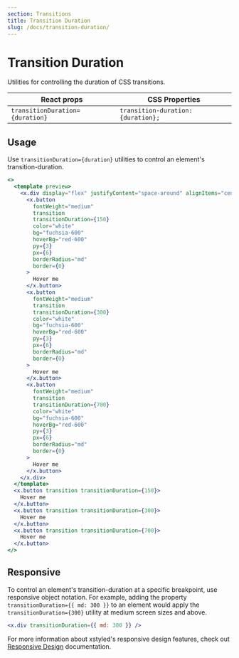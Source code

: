 ```yaml
---
section: Transitions
title: Transition Duration
slug: /docs/transition-duration/
---
```


# Transition Duration

Utilities for controlling the duration of CSS transitions.

| React props                     | CSS Properties                     |
| ------------------------------- | ---------------------------------- |
| `transitionDuration={duration}` | `transition-duration: {duration};` |

## Usage

Use `transitionDuration={duration}` utilities to control an element's transition-duration.

```jsx preview color=fuchsia
<>
  <template preview>
    <x.div display="flex" justifyContent="space-around" alignItems="center">
      <x.button
        fontWeight="medium"
        transition
        transitionDuration={150}
        color="white"
        bg="fuchsia-600"
        hoverBg="red-600"
        py={3}
        px={6}
        borderRadius="md"
        border={0}
      >
        Hover me
      </x.button>
      <x.button
        fontWeight="medium"
        transition
        transitionDuration={300}
        color="white"
        bg="fuchsia-600"
        hoverBg="red-600"
        py={3}
        px={6}
        borderRadius="md"
        border={0}
      >
        Hover me
      </x.button>
      <x.button
        fontWeight="medium"
        transition
        transitionDuration={700}
        color="white"
        bg="fuchsia-600"
        hoverBg="red-600"
        py={3}
        px={6}
        borderRadius="md"
        border={0}
      >
        Hover me
      </x.button>
    </x.div>
  </template>
  <x.button transition transitionDuration={150}>
    Hover me
  </x.button>
  <x.button transition transitionDuration={300}>
    Hover me
  </x.button>
  <x.button transition transitionDuration={700}>
    Hover me
  </x.button>
</>
```

## Responsive

To control an element's transition-duration at a specific breakpoint, use responsive object notation. For example, adding the property `transitionDuration={{ md: 300 }}` to an element would apply the `transitionDuration={300}` utility at medium screen sizes and above.

```jsx
<x.div transitionDuration={{ md: 300 }} />
```

For more information about xstyled's responsive design features, check out [Responsive Design](@TODO-link) documentation.
